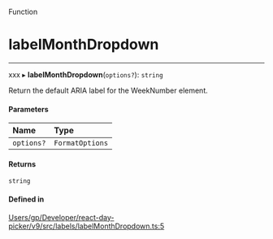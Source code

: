 <SectionTitle>Function</SectionTitle>

# labelMonthDropdown

---

xxx
▸ **labelMonthDropdown**(`options?`): `string`

Return the default ARIA label for the WeekNumber element.

#### Parameters

| Name | Type |
| :------ | :------ |
| `options?` | `FormatOptions` |

#### Returns

`string`

#### Defined in

[Users/gp/Developer/react-day-picker/v9/src/labels/labelMonthDropdown.ts:5](https://github.com/gpbl/react-day-picker/blob/4d332a01b/src/labels/labelMonthDropdown.ts#L5)
